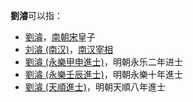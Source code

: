 '''劉濬'''可以指：

*[[劉濬|劉濬]]，[[南朝宋|南朝宋]]皇子
*[[刘濬_(南汉)|刘濬 (南汉)]]，[[南汉|南汉]][[宰相|宰相]]
*[[劉濬_(永樂甲申進士)|劉濬 (永樂甲申進士)]]，明朝永乐二年进士
*[[劉濬_(永樂壬辰進士)|劉濬 (永樂壬辰進士)]]，明朝永樂十年進士
*[[劉濬_(天順進士)|劉濬 (天順進士)]]，明朝天順八年進士
{{消歧義|cat=二字劉姓人名消歧義|rui}}